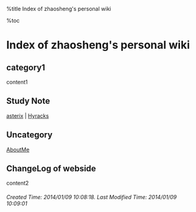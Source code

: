 %title Index of zhaosheng's personal wiki 

%toc

<h1 class="justcenter">Index of zhaosheng's personal wiki </h1>

== category1 ==

content1

== Study Note ==
[[asterix]] | [[Hyracks]]

== Uncategory ==

[[AboutMe]]

== ChangeLog of webside ==

content2

<h6 class="timestamp"> Created Time: 2014/01/09 10:08:18. Last Modified Time: 2014/01/09 10:09:01 </h6>
